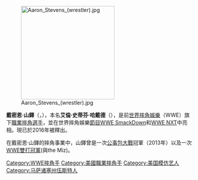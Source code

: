 {{Unreferenced|time=2021-05-05T04:54:37+00:00}}
{{Infobox Pro Wrestler
| name=戴密恩·山鐸
| image=Damien Sandow Feb 2013.jpg
| names = Aaron Stevens<br />Damien Mizdow<br />Damien Sandow<br />Easter Bunny<br />Idol Stevens<br />Mr. Big Time<br />'''Macho Mandow'''
| birthname = 艾倫·史蒂芬·哈戴德
| height={{height|ft=6|in=4}}
| weight={{convert|243|lb|kg|abbr=on}}
| birth_date={{birth date and age|mf=yes|1982|8|3}}
| birth_place={{USA}}[[麻薩諸塞州|麻薩諸塞州]][[伍斯特縣_(馬薩諸塞州)|伍斯特縣]][[伍斯特_(馬薩諸塞州)|伍斯特]]
| death_date=
| death_place=
| resides={{USA}}[[密西根州|密西根州]][[韋恩縣_(密西根州)|韋恩縣]][[底特律|底特律]]
| billed={{USA}}[[加利福尼亞州|加利福尼亞州]][[聖塔克拉拉縣_(加利福尼亞州)|聖塔克拉拉縣]][[帕羅奧圖_(加利福尼亞州)|帕羅奧圖]]
| trainer=Killer Kowalski<br />Chaotic Wrestling
| debut=2001年
| retired=
| spouse=
}}

[[File:Aaron_Stevens_(wrestler).jpg|250px]]

'''戴密恩·山鐸'''（{{lang-en|'''Damien Sandow'''|}}，{{bd|1982年|8月3日|}}），本名'''艾倫·史蒂芬·哈戴德'''（{{lang-en|'''Aaron Steven Haddad'''}}），是前[[世界摔角娛樂|世界摔角娛樂]]（WWE）旗下[[職業摔角|職業摔角]][[選手|選手]]，並在世界摔角娛樂[[節目|節目]][[WWE_Friday_Night_SmackDown!|WWE SmackDown]]和[[WWE_NXT|WWE NXT]]中亮相。現已於2016年被釋出。

在戴密恩·山鐸的摔角事業中，山鐸曾是一次[[公事包大戰|公事包大戰]]冠軍（2013年）以及一次[[WWE雙打冠軍|WWE雙打冠軍]](與the Miz)。

{{DEFAULTSORT:Sandow, Damien}}
[[Category:WWE摔角手|Category:WWE摔角手]]
[[Category:美國職業摔角手|Category:美國職業摔角手]]
[[Category:美国模仿艺人|Category:美国模仿艺人]]
[[Category:马萨诸塞州伍斯特人|Category:马萨诸塞州伍斯特人]]